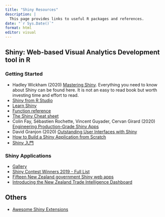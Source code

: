 ```yaml
---
title: "Shiny Resources"
description: |
  This page provides links to useful R packages and references.
date: "`r Sys.Date()`"
format: html
editor: visual
---
```


## Shiny: Web-based Visual Analytics Development tool in R

### Getting Started

-   Hadley Wickham (2020) [Mastering Shiny](https://mastering-shiny.org/). Everything you need to know about Shiny can be found here. It is not an easy to read book but worth investing time and effort to read.
-   [Shiny from R Studio](https://shiny.rstudio.com/)
-   [Learn Shiny](https://shiny.rstudio.com/tutorial/)
-   [Function reference](http://shiny.rstudio.com/reference/shiny/latest/)
-   [The Shiny Cheat sheet](https://shiny.rstudio.com/images/shiny-cheatsheet.pdf)
-   Colin Fay, Sébastien Rochette, Vincent Guyader, Cervan Girard (2020) [Engineering Production-Grade Shiny Apps](https://engineering-shiny.org/)
-   David Granjon (2020) [Outstanding User Interfaces with Shiny](https://divadnojnarg.github.io/outstanding-shiny-ui/index.html)
-   [How to Build a Shiny Application from Scratch](https://bookdown.org/hadrien/how_to_build_a_shiny_app_from_scratch/)
-   [Shiny 入門](https://bookdown.org/tpemartin/shiny_intro/shiny-part-i.html)

### Shiny Applications

-   [Gallery](https://shiny.rstudio.com/gallery/)
-   [Shiny Contest Winners 2019 - Full List](https://community.rstudio.com/t/shiny-contest-winners-2019-full-list/36347)
-   [Fifteen New Zealand government Shiny web apps](http://freerangestats.info/blog/2018/05/13/nz-govt-shinyapps)
-   [Introducing the New Zealand Trade Intelligence Dashboard](https://nzprimarysectortrade.w%20ordpress.com/2018/10/15/introducing-the-new-zealand-trade-intelligence-dashboard/)

## Others

-   [Awesome Shiny Extensions](https://github.com/nanxstats/awesome-shiny-extensions)
